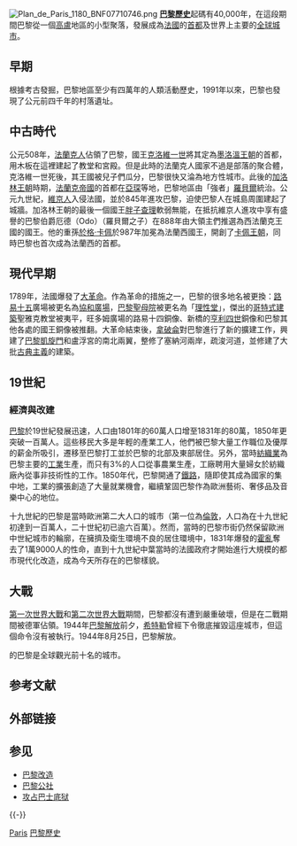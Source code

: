 {{unreferenced|time=2021-12-31}}
[[Image:Plan_de_Paris_1180_BNF07710746.png|thumb]]
'''[[巴黎|巴黎]][[歷史|歷史]]'''起碼有40,000年，在這段期間巴黎從一個[[高盧|高盧]]地區的小型聚落，發展成為[[法國|法國]]的[[首都|首都]]及世界上主要的[[全球城市|全球城市]]。

==早期==
根據考古發掘，巴黎地區至少有四萬年的人類活動歷史，1991年以來，巴黎也發現了公元前四千年的村落遺址。

==中古時代==
公元508年，[[法蘭克人|法蘭克人]]佔領了巴黎，國王[[克洛維一世|克洛維一世]]將其定為[[墨洛溫王朝|墨洛溫王朝]]的首都，用木板在這裡建起了教堂和宮殿。但是此時的法蘭克人國家不過是部落的聚合體，克洛維一世死後，其王國被兒子們瓜分，巴黎很快又淪為地方性城市。此後的[[加洛林王朝|加洛林王朝]]時期，[[法蘭克帝國|法蘭克帝國]]的首都在[[亞琛|亞琛]]等地，巴黎地區由「強者」[[强者罗贝尔|羅貝爾]]統治。公元九世紀，[[維京人|維京人]]入侵法國，並於845年進攻巴黎，迫使巴黎人在城島周圍建起了城牆。加洛林王朝的最後一個國王[[胖子查理|胖子查理]]軟弱無能，在抵抗維京人進攻中享有盛譽的巴黎伯爵厄德（Odo）（羅貝爾之子）在888年由大領主們推選為西法蘭克王國的國王。他的重孫[[於格·卡佩|於格·卡佩]]於987年加冕為法蘭西國王，開創了[[卡佩王朝|卡佩王朝]]，同時巴黎也首次成為法蘭西的首都。

==現代早期==
1789年，法國爆發了[[法國大革命|大革命]]。作為革命的措施之一，巴黎的很多地名被更換：[[路易十五|路易十五]]廣場被更名為[[協和廣場|協和廣場]]，[[巴黎聖母院|巴黎聖母院]]被更名為「[[理性堂|理性堂]]」，傑出的[[哥特式建築|哥特式建築]]聖雅克教堂被夷平，旺多姆廣場的路易十四銅像、新橋的[[亨利四世_(法蘭西)|亨利四世]]銅像和巴黎其他各處的國王銅像被推翻。大革命結束後，[[拿破侖|拿破侖]]對巴黎進行了新的擴建工作，興建了[[巴黎凱旋門|巴黎凱旋門]]和盧浮宮的南北兩翼，整修了塞納河兩岸，疏浚河道，並修建了大批[[古典主義|古典主義]]的建築。

==19世紀==
=== 經濟與改建 ===
[[巴黎|巴黎]]於19世紀發展迅速，人口由1801年的60萬人口增至1831年的80萬，1850年更突破一百萬人。這些移民大多是年輕的產業工人，他們被巴黎大量工作職位及優厚的薪金所吸引，遷移至巴黎打工並於巴黎的北部及東部居住。另外，當時[[紡織業|紡織業]]為巴黎主要的[[工業|工業]]生產，而只有3%的人口從事農業生產，工廠聘用大量婦女於紡織廠內從事非技術性的工作。1850年代，巴黎開通了[[鐵路|鐵路]]，隨即使其成為國家的集中地，工業的擴張創造了大量就業機會，繼續鞏固巴黎作為歐洲藝術、奢侈品及音樂中心的地位。

十九世紀的巴黎是當時歐洲第二大人口的城市（第一位為[[倫敦|倫敦]]，人口為在十九世紀初達到一百萬人，二十世紀初已逾六百萬）。然而，當時的巴黎市街仍然保留歐洲中世紀城市的輪廓，在擁擠及衛生環境不良的居住環境中，1831年爆發的[[霍亂|霍亂]]奪去了1萬9000人的性命，直到十九世紀中葉當時的法國政府才開始進行大規模的都市現代化改造，成為今天所存在的巴黎樣貌。

==大戰==
[[第一次世界大戰|第一次世界大戰]]和[[第二次世界大戰|第二次世界大戰]]期間，巴黎都沒有遭到嚴重破壞，但是在二戰期間被德軍佔領。1944年[[巴黎解放|巴黎解放]]前夕，[[希特勒|希特勒]]曾經下令徹底摧毀這座城市，但這個命令沒有被執行。1944年8月25日，巴黎解放。

{{When|現時|time=2021-12-31}}的巴黎是全球觀光前十名的城市。

== 参考文献 ==
{{Reflist}}

== 外部链接 ==

== 参见 ==
{{Portal box|法国|历史}}
* [[巴黎改造|巴黎改造]]
* [[巴黎公社|巴黎公社]]
* [[攻占巴士底狱|攻占巴士底狱]]

{{-}}
{{巴黎}}

[[Category:法国各城市历史|Paris]]
[[Category:巴黎歷史|]]